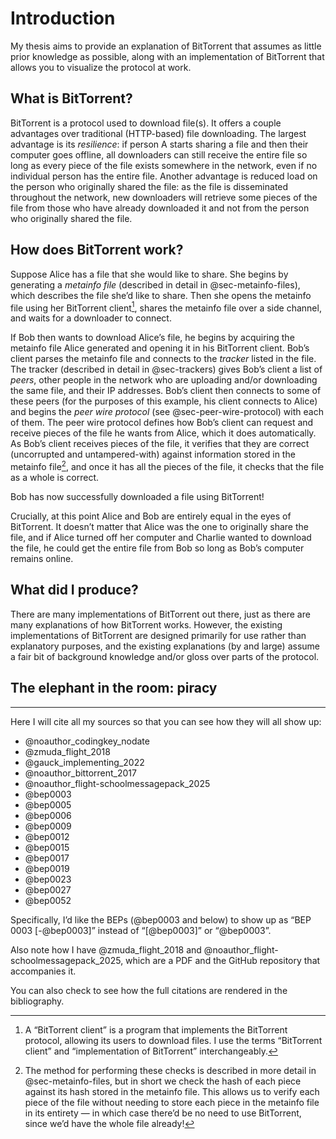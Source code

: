 # Introduction

My thesis aims to provide an explanation of BitTorrent that assumes as little prior knowledge as possible, along with an implementation of BitTorrent that allows you to visualize the protocol at work.

## What is BitTorrent?

BitTorrent is a protocol used to download file(s). It offers a couple advantages over traditional (HTTP-based) file downloading. The largest advantage is its *resilience*: if person A starts sharing a file and then their computer goes offline, all downloaders can still receive the entire file so long as every piece of the file exists somewhere in the network, even if no individual person has the entire file. Another advantage is reduced load on the person who originally shared the file: as the file is disseminated throughout the network, new downloaders will retrieve some pieces of the file from those who have already downloaded it and not from the person who originally shared the file.

## How does BitTorrent work?

Suppose Alice has a file that she would like to share. She begins by generating a *metainfo file* (described in detail in @sec-metainfo-files), which describes the file she'd like to share. Then she opens the metainfo file using her BitTorrent client[^client], shares the metainfo file over a side channel, and waits for a downloader to connect.

\todo{name the file?}

[^client]: A "BitTorrent client" is a program that implements the BitTorrent protocol, allowing its users to download files. I use the terms "BitTorrent client" and "implementation of BitTorrent" interchangeably.

If Bob then wants to download Alice's file, he begins by acquiring the metainfo file Alice generated and opening it in his BitTorrent client. Bob's client parses the metainfo file and connects to the *tracker* listed in the file. The tracker (described in detail in @sec-trackers) gives Bob's client a list of *peers*, other people in the network who are uploading and/or downloading the same file, and their IP addresses. Bob's client then connects to some of these peers (for the purposes of this example, his client connects to Alice) and begins the *peer wire protocol* (see @sec-peer-wire-protocol) with each of them. The peer wire protocol defines how Bob's client can request and receive pieces of the file he wants from Alice, which it does automatically. As Bob's client receives pieces of the file, it verifies that they are correct (uncorrupted and untampered-with) against information stored in the metainfo file[^verification], and once it has all the pieces of the file, it checks that the file as a whole is correct.

[^verification]: The method for performing these checks is described in more detail in @sec-metainfo-files, but in short we check the hash of each piece against its hash stored in the metainfo file. This allows us to verify each piece of the file without needing to store each piece in the metainfo file in its entirety --- in which case there'd be no need to use BitTorrent, since we'd have the whole file already!

Bob has now successfully downloaded a file using BitTorrent!

Crucially, at this point Alice and Bob are entirely equal in the eyes of BitTorrent. It doesn't matter that Alice was the one to originally share the file, and if Alice turned off her computer and Charlie wanted to download the file, he could get the entire file from Bob so long as Bob's computer remains online.

\todo{add diagrams}

## What did I produce?

There are many implementations of BitTorrent out there, just as there are many explanations of how BitTorrent works. However, the existing implementations of BitTorrent are designed primarily for use rather than explanatory purposes, and the existing explanations (by and large) assume a fair bit of background knowledge and/or gloss over parts of the protocol.

\todo{how is mine different?}

## The elephant in the room: piracy

\todo{I'm not totally sure that I want to talk about this, but I think that everyone's first impression of bittorrent is that it's only used for internet piracy and therefor is Bad. If I end up including this section, I'd talk about a) how bittorrent is useful for other things (archival work, evading censorship); and b) even if it weren't useful for other things, it's still interesting and worthwhile to investigate and implement}

***

Here I will cite all my sources so that you can see how they will all show up:

- @noauthor_codingkey_nodate
- @zmuda_flight_2018
- @gauck_implementing_2022
- @noauthor_bittorrent_2017
- @noauthor_flight-schoolmessagepack_2025
- @bep0003
- @bep0005
- @bep0006
- @bep0009
- @bep0012
- @bep0015
- @bep0017
- @bep0019
- @bep0023
- @bep0027
- @bep0052

Specifically, I'd like the BEPs (@bep0003 and below) to show up as "BEP 0003 [-@bep0003]" instead of "[@bep0003]" or "@bep0003".

Also note how I have @zmuda_flight_2018 and @noauthor_flight-schoolmessagepack_2025, which are a PDF and the GitHub repository that accompanies it.

You can also check to see how the full citations are rendered in the bibliography.
